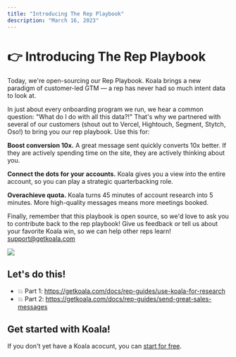 ```yaml
---
title: "Introducing The Rep Playbook"
description: "March 16, 2023"
---
```


# 👉 Introducing The Rep Playbook

Today, we're open-sourcing our Rep Playbook. Koala brings a new paradigm of customer-led GTM — a rep has never had so much intent data to look at.

In just about every onboarding program we run, we hear a common question: "What do I do with all this data?!" That's why we partnered with several of our customers (shout out to Vercel, Hightouch, Segment, Stytch, Oso!) to bring you our rep playbook. Use this for:

**Boost conversion 10x.** A great message sent quickly converts 10x better. If they are actively spending time on the site, they are actively thinking about you.

**Connect the dots for your accounts.** Koala gives you a view into the entire account, so you can play a strategic quarterbacking role. 

**Overachieve quota.** Koala turns 45 minutes of account research into 5 minutes. More high-quality messages means more meetings booked.

Finally, remember that this playbook is open source, so we'd love to ask you to contribute back to the rep playbook! Give us feedback or tell us about your favorite Koala win, so we can help other reps learn! support@getkoala.com 

![](/images/the-rep-playbook.jpg)

## Let's do this!

- 💥 Part 1: https://getkoala.com/docs/rep-guides/use-koala-for-research
- 💥 Part 2: https://getkoala.com/docs/rep-guides/send-great-sales-messages

## Get started with Koala!

If you don't yet have a Koala acocunt, you can <a href="https://app.getkoala.com/signup">start for free</a>.
